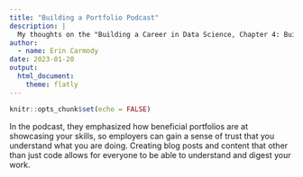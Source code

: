```yaml
---
title: "Building a Portfolio Podcast"
description: |
  My thoughts on the "Building a Career in Data Science, Chapter 4: Building a Portfolio" podcast.
author:
  - name: Erin Carmody
date: 2023-01-20
output:
  html_document:
    theme: flatly
---
```



```r
knitr::opts_chunk$set(echo = FALSE)
```

In the podcast, they emphasized how beneficial portfolios are at showcasing your skills, so employers can gain a sense of trust that you understand what you are doing. Creating blog posts and content that other than just code allows for everyone to be able to understand and digest your work. 
